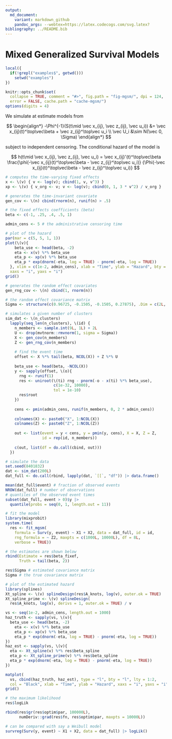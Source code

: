 ```yaml
---
output:
  md_document:
    variant: markdown_github
    pandoc_args: --webtex=https://latex.codecogs.com/svg.latex?
bibliography: ../README.bib
---
```


# Mixed Generalized Survival Models

```r
local({
  if(!grepl("examples$", getwd()))
    setwd("examples")
})

knitr::opts_chunk$set(
  collapse = TRUE, comment = "#>", fig.path = "fig-mgsm/", dpi = 124, 
  error = FALSE, cache.path = "cache-mgsm/")
options(digits = 4)
```

We simulate at estimate models from 

$$
\begin{align*}
-\Phi^{-1}(S(t\mid \vec x_{ij}, \vec z_{ij}, \vec u_i)) 
  &= \vec x_{ij}(t)^\top\vec\beta + \vec z_{ij}^\top\vec u_i \\
\vec U_i &\sim N(\vec 0, \Sigma) 
\end{align*}
$$

subject to independent censoring. The conditional hazard of the model is 



$$
h(t\mid  \vec x_{ij}, \vec z_{ij}, \vec u_i) = 
  \vec x_{ij}'(t)^\top\vec\beta
  \frac{\phi(-\vec x_{ij}(t)^\top\vec\beta - \vec z_{ij}^\top\vec u_i)}
       {\Phi(-\vec x_{ij}(t)^\top\vec\beta - \vec z_{ij}^\top\vec u_i)}
$$

```r
# computes the time-varying fixed effects
x <- \(v) { v <- log(v); cbind(1, v, v^3) }
xp <- \(v) { v_org <- v; v <- log(v); cbind(0, 1, 3 * v^2) / v_org }

# generates the time-invariant covariate
gen_cov <- \(n) cbind(rnorm(n), runif(n) > .5)

# the fixed effects coefficients (beta)
beta <- c(-1, .25, .4, .5, 1)

admin_cens <- 5 # the administrative censoring time

# plot of the hazard
par(mar = c(5, 5, 1, 1))
plot(\(v){
    beta_use <- head(beta, -2)
    eta <- x(v) %*% beta_use
    eta_p <- xp(v) %*% beta_use
    eta_p * exp(dnorm(-eta, log = TRUE) - pnorm(-eta, log = TRUE))
  }, xlim = c(1e-2, admin_cens), xlab = "Time", ylab = "Hazard", bty = "l", 
  xaxs = "i", yaxs = "i")
grid()

# generates the random effect covariates
gen_rng_cov <- \(n) cbind(1, rnorm(n))

# the random effect covariance matrix
Sigma <- structure(c(0.96725, -0.1505, -0.1505, 0.27875), .Dim = c(2L, 2L))

# simulates a given number of clusters
sim_dat <- \(n_clusters)
  lapply(seq_len(n_clusters), \(id) {
    n_members <- sample.int(9L, 1L) + 2L
    U <- drop(mvtnorm::rmvnorm(1, sigma = Sigma))
    X <- gen_cov(n_members)
    Z <- gen_rng_cov(n_members)
    
    # find the event time
    offset <- X %*% tail(beta, NCOL(X)) + Z %*% U
    
    beta_use <- head(beta, -NCOL(X))
    y <- sapply(offset, \(o){
      rng <- runif(1)
      res <- uniroot(\(ti) rng - pnorm(-o - x(ti) %*% beta_use), 
                     c(1e-32, 10000), 
                     tol = 1e-10)
      res$root
    })
    
    cens <- pmin(admin_cens, runif(n_members, 0, 2 * admin_cens))
    
    colnames(X) <- paste0("X", 1:NCOL(X))
    colnames(Z) <- paste0("Z", 1:NCOL(Z))
    
    out <- list(event = y < cens, y = pmin(y, cens), X = X, Z = Z, 
                id = rep(id, n_members))
    
    c(out, list(df = do.call(cbind, out)))
  })
```

```r
# simulate the data
set.seed(8401832)
dat <- sim_dat(200L)
dat_full <- do.call(rbind, lapply(dat, `[[`, "df")) |> data.frame()

mean(dat_full$event) # fraction of observed events
NROW(dat_full) # number of observations
# quantiles of the observed event times
subset(dat_full, event > 0)$y |> 
  quantile(probs = seq(0, 1, length.out = 11))

# fit the model 
library(mixprobit)
system.time(
  res <- fit_mgsm(
    formula = Surv(y, event) ~ X1 + X2, data = dat_full, id = id,
    rng_formula = ~ Z2, maxpts = c(1000L, 10000L), df = 8L, 
    verbose = TRUE))
```

```r
# the estimates are shown below
rbind(Estimate = res$beta_fixef, 
      Truth = tail(beta, 2))

res$Sigma # estimated covariance matrix
Sigma # the true covariance matrix

# plot of the estimated hazard
library(splines)
Xt_spline <- \(v) splineDesign(res$A_knots, log(v), outer.ok = TRUE)
Xt_spline_prime <- \(v) splineDesign(
  res$A_knots, log(v), derivs = 1, outer.ok = TRUE) / v

vs <- seq(1e-2, admin_cens, length.out = 1000)
haz_truth <- sapply(vs, \(v){
  beta_use <- head(beta, -2)
    eta <- x(v) %*% beta_use
    eta_p <- xp(v) %*% beta_use
    eta_p * exp(dnorm(-eta, log = TRUE) - pnorm(-eta, log = TRUE))
})
haz_est <- sapply(vs, \(v){
  eta <- Xt_spline(v) %*% res$beta_spline
  eta_p <- Xt_spline_prime(v) %*% res$beta_spline
  eta_p * exp(dnorm(-eta, log = TRUE) - pnorm(-eta, log = TRUE))
})

matplot(
  vs, cbind(haz_truth, haz_est), type = "l", bty = "l", lty = 1:2, 
  col = "Black", xlab = "Time", ylab = "Hazard", xaxs = "i", yaxs = "i")
grid()

# the maximum likelihood
res$logLik

rbind(res$gr(res$optim$par, 100000L),
      numDeriv::grad(res$fn, res$optim$par, maxpts = 10000L))

# can be compared with say a Weibull model
survreg(Surv(y, event) ~ X1 + X2, data = dat_full) |> logLik()
```
